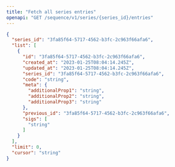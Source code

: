 ```yaml
---
title: "Fetch all series entries"
openapi: "GET /sequence/v1/series/{series_id}/entries"
---
```


<ResponseExample>

```json Example
{​
  "series_id": "3fa85f64-5717-4562-b3fc-2c963f66afa6",​
  "list": [​
    {​
      "id": "3fa85f64-5717-4562-b3fc-2c963f66afa6",​
      "created_at": "2023-01-25T08:04:14.245Z",​
      "updated_at": "2023-01-25T08:04:14.245Z",​
      "series_id": "3fa85f64-5717-4562-b3fc-2c963f66afa6",​
      "code": "string",​
      "meta": {​
        "additionalProp1": "string",​
        "additionalProp2": "string",​
        "additionalProp3": "string"​
      },​
      "previous_id": "3fa85f64-5717-4562-b3fc-2c963f66afa6",​
      "sigs": [​
        "string"​
      ]​
    }​
  ],​
  "limit": 0,​
  "cursor": "string"​
​}
```

</ResponseExample>
